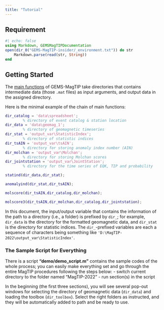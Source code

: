 ```yaml
---
title: "Tutorial"
---
```


## Requirement

```julia
#| echo: false
using Markdown, GEMSMagTIPDocumentation
open(dir_0("GEMS-MagTIP-insider/_environment.txt")) do str
    Markdown.parse(read(str, String))
end
```

## Getting Started
The [main functions](../doc_library/index.qmd#main-functions) of GEMS-MagTIP take directories that contains intermediate data (those `.mat` files) as input arguments, and output data in the assigned directory. 

Here is the minimal example of the chain of main functions:

```matlab
dir_catalog = 'data\spreadsheet'; 
        % directory of event catalog & station location
dir_data = 'data\geomag_1'; 
        % directory of geomagnetic timeseries
dir_stat = 'output_var\StatisticIndex'; 
        % directory of statistic indices
dir_tsAIN = 'output_var\tsAIN'; 
        % directory for storing anomaly index number (AIN)
dir_molchan = 'output_var\Molchan'; 
        % directory for storing Molchan scores
dir_jointstation = 'output_var\JointStation'; 
        % directory for the time series of EQK, TIP and probability
```

```matlab
statind(dir_data,dir_stat); 

anomalyind(dir_stat,dir_tsAIN); 

molscore(dir_tsAIN,dir_catalog,dir_molchan); 

molscore3(dir_tsAIN,dir_molchan,dir_catalog,dir_jointstation); 
```


In this document, the input/output variable that contains the information of the path to a directory (i.e., a folder) is prefixed by `dir_`; for example, `dir_data` is the directory for the formatted geomagnetic data, and `dir_stat` is the directory for statistic indices. 
The `dir_`-prefixed variables are each a sequence of characters being something like `'D:\MagTIP-2022\output_var\StatisticIndex'`. 

### The Sample Script for Everything
There is a script **"demo/demo_script.m"** contains the sample codes of the whole process; you can easily make everything set and go through the entire MagTIP procedures following the steps below:
- switch current directory to the folder named "MagTIP-2022"
- run section(s) in the script

In the beginning (the first three sections), you will see several pop-out windows for selecting the directory of geomagnetic data (`dir_data`) and loading the toolbox (`dir_toolbox`). 
Select the right folders as instructed, and they will be automatically added to path and be ready to use.